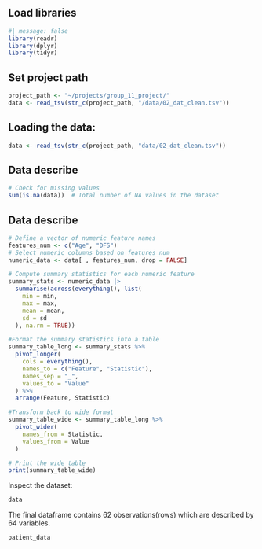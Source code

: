 ## Load libraries

```r
#| message: false
library(readr)
library(dplyr)
library(tidyr)
```

## Set project path

```r
project_path <- "~/projects/group_11_project/"
data <- read_tsv(str_c(project_path, "/data/02_dat_clean.tsv"))
```

## Loading the data:

```r
data <- read_tsv(str_c(project_path, "data/02_dat_clean.tsv"))
```

## Data describe

```r

# Check for missing values
sum(is.na(data))  # Total number of NA values in the dataset

```

## Data describe

```r
# Define a vector of numeric feature names
features_num <- c("Age", "DFS")
# Select numeric columns based on features_num
numeric_data <- data[ , features_num, drop = FALSE]

# Compute summary statistics for each numeric feature
summary_stats <- numeric_data |>
  summarise(across(everything(), list(
    min = min,
    max = max,
    mean = mean,
    sd = sd
  ), na.rm = TRUE))

#Format the summary statistics into a table
summary_table_long <- summary_stats %>%
  pivot_longer(
    cols = everything(),
    names_to = c("Feature", "Statistic"),
    names_sep = "_",
    values_to = "Value"
  ) %>%
  arrange(Feature, Statistic)

#Transform back to wide format
summary_table_wide <- summary_table_long %>%
  pivot_wider(
    names_from = Statistic,
    values_from = Value
  )

# Print the wide table
print(summary_table_wide)
```

Inspect the dataset:

```r
data
```

The final dataframe contains 62 observations(rows) which are described by 64 variables.

```r
patient_data
```
